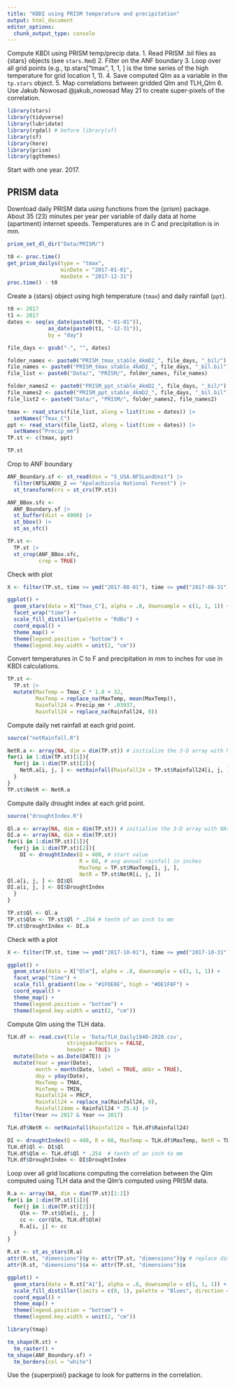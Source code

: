 ```yaml
---
title: "KBDI using PRISM temperature and precipitation"
output: html_document
editor_options: 
  chunk_output_type: console
---
```


Compute KBDI using PRISM temp/precip data.
1. Read PRISM .bil files as {stars} objects (see `stars.Rmd`)
2. Filter on the ANF boundary
3. Loop over all grid points (e.g., tp.stars["tmax", 1, 1, ] is the time series of the high temperature for grid location 1, 1).
4. Save computed Qlm as a variable in the `tp.stars` object.
5. Map correlations between gridded Qlm and TLH_Qlm 
6. Use Jakub Nowosad @jakub_nowosad May 21 to create super-pixels of the correlation.

```r
library(stars)
library(tidyverse)
library(lubridate)
library(rgdal) # before library(sf)
library(sf)
library(here)
library(prism)
library(ggthemes)
```

Start with one year. 2017.

## PRISM data

Download daily PRISM data using functions from the {prism} package. About 35 (23) minutes per year per variable of daily data at home (apartment) internet speeds. Temperatures are in C and precipitation is in mm.
```r
prism_set_dl_dir("Data/PRISM/")

t0 <- proc.time()
get_prism_dailys(type = "tmax",
                 minDate = "2017-01-01",
                 maxDate = "2017-12-31")
proc.time() - t0
```

Create a {stars} object using high temperature (`tmax`) and daily rainfall (`ppt`).
```r
t0 <- 2017
t1 <- 2017
dates <- seq(as_date(paste0(t0, "-01-01")), 
             as_date(paste0(t1, "-12-31")), 
             by = "day")

file_days <- gsub("-", "", dates)

folder_names <- paste0("PRISM_tmax_stable_4kmD2_", file_days, "_bil/")
file_names <- paste0("PRISM_tmax_stable_4kmD2_", file_days, "_bil.bil")
file_list <- paste0("Data/", "PRISM/", folder_names, file_names)

folder_names2 <- paste0("PRISM_ppt_stable_4kmD2_", file_days, "_bil/")
file_names2 <- paste0("PRISM_ppt_stable_4kmD2_", file_days, "_bil.bil")
file_list2 <- paste0("Data/", "PRISM/", folder_names2, file_names2)

tmax <- read_stars(file_list, along = list(time = dates)) |>
  setNames("Tmax_C")
ppt <- read_stars(file_list2, along = list(time = dates)) |>
  setNames("Precip_mm")
TP.st <- c(tmax, ppt)

TP.st
```

Crop to ANF boundary
```r
ANF_Boundary.sf <- st_read(dsn = "S_USA.NFSLandUnit") |>
  filter(NFSLANDU_2 == "Apalachicola National Forest") |>
  st_transform(crs = st_crs(TP.st))

ANF_BBox.sfc <- 
  ANF_Boundary.sf |>
  st_buffer(dist = 4000) |>
  st_bbox() |>
  st_as_sfc()

TP.st <- 
  TP.st |>
  st_crop(ANF_BBox.sfc,
          crop = TRUE)
```

Check with plot
```r
X <- filter(TP.st, time >= ymd("2017-08-01"), time <= ymd("2017-08-31"))

ggplot() +  
  geom_stars(data = X["Tmax_C"], alpha = .8, downsample = c(1, 1, 1)) + 
  facet_wrap("time") +
  scale_fill_distiller(palette = "RdBu") +
  coord_equal() +
  theme_map() +
  theme(legend.position = "bottom") +
  theme(legend.key.width = unit(2, "cm"))
```

Convert temperatures in C to F and precipitation in mm to inches for use in KBDI calculations.
```r
TP.st <- 
  TP.st |>
  mutate(MaxTemp = Tmax_C * 1.8 + 32,
         MaxTemp = replace_na(MaxTemp, mean(MaxTemp)),
         Rainfall24 = Precip_mm * .03937,
         Rainfall24 = replace_na(Rainfall24, 0))
```

Compute daily net rainfall at each grid point.
```r
source("netRainfall.R")

NetR.a <- array(NA, dim = dim(TP.st)) # initialize the 3-D array with NAs
for(i in 1:dim(TP.st)[1]){
  for(j in 1:dim(TP.st)[2]){
    NetR.a[i, j, ] <- netRainfall(Rainfall24 = TP.st$Rainfall24[i, j, ])
  }
}
TP.st$NetR <- NetR.a
```

Compute daily drought index at each grid point.
```r
source("droughtIndex.R")

Ql.a <- array(NA, dim = dim(TP.st)) # initialize the 3-D array with NAs
DI.a <- array(NA, dim = dim(TP.st))
for(i in 1:dim(TP.st)[1]){
  for(j in 1:dim(TP.st)[2]){
    DI <- droughtIndex(Q = 400, # start value
                       R = 60, # avg annual rainfall in inches
                       MaxTemp = TP.st$MaxTemp[i, j, ], 
                       NetR = TP.st$NetR[i, j, ])
Ql.a[i, j, ] <- DI$Ql
DI.a[i, j, ] <- DI$DroughtIndex
  }
}

TP.st$Ql <- Ql.a
TP.st$Qlm <- TP.st$Ql * .254 # tenth of an inch to mm
TP.st$DroughtIndex <- DI.a
```

Check with a plot
```r
X <- filter(TP.st, time >= ymd("2017-10-01"), time <= ymd("2017-10-31"))

ggplot() +  
  geom_stars(data = X["Qlm"], alpha = .8, downsample = c(1, 1, 1)) + 
  facet_wrap("time") +
  scale_fill_gradient(low = "#1FDE6E", high = "#DE1F8F") +
  coord_equal() +
  theme_map() +
  theme(legend.position = "bottom") +
  theme(legend.key.width = unit(2, "cm"))
```

Compute Qlm using the TLH data. 
```r
TLH.df <- read.csv(file = 'Data/TLH_Daily1940-2020.csv',
                   stringsAsFactors = FALSE,
                   header = TRUE) |>
  mutate(Date = as.Date(DATE)) |>
  mutate(Year = year(Date), 
         month = month(Date, label = TRUE, abbr = TRUE),
         doy = yday(Date),
         MaxTemp = TMAX,
         MinTemp = TMIN,
         Rainfall24 = PRCP,
         Rainfall24 = replace_na(Rainfall24, 0),
         Rainfall24mm = Rainfall24 * 25.4) |>
  filter(Year >= 2017 & Year <= 2017)

TLH.df$NetR <- netRainfall(Rainfall24 = TLH.df$Rainfall24)

DI <- droughtIndex(Q = 400, R = 60, MaxTemp = TLH.df$MaxTemp, NetR = TLH.df$NetR)
TLH.df$Ql <- DI$Ql
TLH.df$Qlm <- TLH.df$Ql * .254  # tenth of an inch to mm
TLH.df$DroughtIndex <- DI$DroughtIndex
```

Loop over all grid locations computing the correlation between the Qlm computed using TLH data and the Qlm's computed using PRISM data.
```r
R.a <- array(NA, dim = dim(TP.st)[1:2])
for(i in 1:dim(TP.st)[1]){
  for(j in 1:dim(TP.st)[2]){
    Qlm <- TP.st$Qlm[i, j, ]
    cc <- cor(Qlm, TLH.df$Qlm)
    R.a[i, j] <- cc
  }
}

R.st <- st_as_stars(R.a)
attr(R.st, "dimensions")$y <- attr(TP.st, "dimensions")$y # replace dimensions
attr(R.st, "dimensions")$x <- attr(TP.st, "dimensions")$x

ggplot() +  
  geom_stars(data = R.st["A1"], alpha = .8, downsample = c(1, 1, 1)) + 
  scale_fill_distiller(limits = c(0, 1), palette = "Blues", direction = 1) +
  coord_equal() +
  theme_map() +
  theme(legend.position = "bottom") +
  theme(legend.key.width = unit(2, "cm"))
```

```r
library(tmap)

tm_shape(R.st) +
  tm_raster() +
tm_shape(ANF_Boundary.sf) +
  tm_borders(col = "white")
```



Use the {superpixel} package to look for patterns in the correlation.



